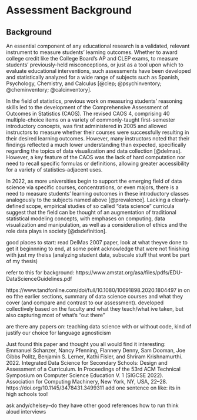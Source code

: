 # Assessment Background {.unnumbered}

## Background

An essential component of any educational research is a validated, relevant instrument to measure students' learning outcomes. Whether to award college credit like the College Board's AP and CLEP exams, to measure students' previously-held misconceptions, or just as a tool upon which to evaluate educational interventions, such assessments have been developed and statistically analyzed for a wide range of subjects such as Spanish, Psychology, Chemistry, and Calculus [@clep; @psychinventory; @cheminventory; @calcinventory].

In the field of statistics, previous work on measuring students' reasoning skills led to the development of the Comprehensive Assessment of Outcomes in Statistics (CAOS). The revised CAOS 4, comprising 40 multiple-choice items on a variety of commonly-taught first-semester introductory concepts, was first administered in 2005 and allowed instructors to measure whether their courses were successfully resulting in their desired learning outcomes. However, many instructors noted that their findings reflected a much lower understanding than expected, specifically regarding the topics of data visualization and data collection [@delmas]. However, a key feature of the CAOS was the lack of hard computation nor need to recall specific formulas or definitions, allowing greater accessibility for a variety of statistics-adjacent uses.

In 2022, as more universities begin to support the emerging field of data science via specific courses, concentrations, or even majors, there is a need to measure students' learning outcomes in these introductory classes analogously to the subjects named above [@prevalence]. Lacking a clearly-defined scope, empirical studies of so called "data science" curricula suggest that the field can be thought of an augmentation of traditional statistical modeling concepts, with emphases on computing, data visualization and manipulation, as well as a consideration of ethics and the role data plays in society [@dsdefinition].

good places to start: read DelMas 2007 paper, look at what theyve done to get it beginnning to end, at some point acknowledge that were not finishing with just my theiss (analyzing student data, subscale stuff that wont be part of my thesis)

refer to this for background: https://www.amstat.org/asa/files/pdfs/EDU-DataScienceGuidelines.pdf

https://www.tandfonline.com/doi/full/10.1080/10691898.2020.1804497
in on eo fthe earlier sections, summary of data science courses and what they cover (and compare and contrast to our assessment). developed collectively based on the faculty and what they teach/what ive taken, but also capturing most of what's "out there"

are there any papers on: teaching data science with or without code, kind of justify our choice for language agnosticism

Just found this paper and thought you all would find it interesting:
Emmanuel Schanzer, Nancy Pfenning, Flannery Denny, Sam Dooman, Joe Gibbs Politz, Benjamin S. Lerner, Kathi Fisler, and Shriram Krishnamurthi. 2022. Integrated Data Science for Secondary Schools: Design and Assessment of a Curriculum. In Proceedings of the 53rd ACM Technical Symposium on Computer Science Education V. 1 (SIGCSE 2022). Association for Computing Machinery, New York, NY, USA, 22–28. https://doi.org/10.1145/3478431.3499311
add one sentence on like: its in high schools too!


ask andy/chelsey--do they have other good references how to run think aloud interviews